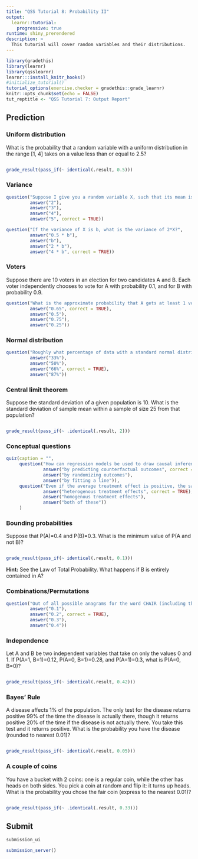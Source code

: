 ```yaml
---
title: "QSS Tutorial 8: Probability II"
output:
  learnr::tutorial:
    progressive: true
runtime: shiny_prerendered
description: >
  This tutorial will cover random variables and their distributions.
---
```


```r
library(gradethis)
library(learnr)
library(qsslearnr)
learnr:::install_knitr_hooks()
#initialize_tutorial()
tutorial_options(exercise.checker = gradethis::grade_learnr)
knitr::opts_chunk$set(echo = FALSE)
tut_reptitle <- "QSS Tutorial 7: Output Report"
```

## Prediction 

### Uniform distribution

What is the probability that a random variable with a uniform distribution in the range [1, 4] takes on a value less than or equal to 2.5?

```r

```

```r
grade_result(pass_if(~ identical(.result, 0.5)))
```

### Variance

```r
question("Suppose I give you a random variable X, such that its mean is 0 and that the expectation of X^2 is 5. What is the variance of X?",
         answer("2"),
         answer("3"),
         answer("4"),
         answer("5", correct = TRUE))
```

```r
question("If the variance of X is b, what is the variance of 2*X?",
         answer("0.5 * b"),
         answer("b"),
         answer("2 * b"),
         answer("4 * b", correct = TRUE))
```

### Voters

Suppose there are 10 voters in an election for two candidates A and B. Each voter independently chooses to vote for A with probability 0.1, and for B with probability 0.9. 

```r
question("What is the approximate probability that A gets at least 1 vote?",
         answer("0.65", correct = TRUE),
         answer("0.5"),
         answer("0.75"),
         answer("0.25"))
```

### Normal distribution

```r
question("Roughly what percentage of data with a standard normal distribution falls within +/- one standard deviation from the mean?",
         answer("33%"),
         answer("50%"),
         answer("66%", correct = TRUE),
         answer("87%"))
```


### Central limit theorem

Suppose the standard deviation of a given population is 10. What is the standard deviation of sample mean within a sample of size 25 from that population?

```r

```

```r
grade_result(pass_if(~ .identical(.result, 2)))
```

### Conceptual questions

```r
quiz(caption = "",
     question("How can regression models be used to draw causal inference?",
              answer("by predicting counterfactual outcomes", correct = TRUE),
              answer("by randomizing outcomes"),
              answer("by fitting a line")),
     question("Even if the average treatment effect is positive, the same treatment may not affect everyone in the positive direction. This is an example of:",
              answer("heterogenous treatment effects", correct = TRUE),
              answer("homogenous treatment effects"),
              answer("both of these"))
     )
```



### Bounding probabilities

Suppose that P(A)=0.4 and P(B)=0.3. What is the minimum value of P(A and not B)?

```r

```

```r
grade_result(pass_if(~ identical(.result, 0.1)))
```

<div id="filter-hint">
**Hint:** See the Law of Total Probability. What happens if B is entirely contained in A?
</div>


### Combinations/Permutations

```r
question("Out of all possible anagrams for the word CHAIR (including the original word), what is the probability that the letter I comes first?",
         answer("0.1"),
         answer("0.2", correct = TRUE),
         answer("0.3"),
         answer("0.4"))
```


### Independence

Let A and B be two independent variables that take on only the values 0 and 1. If P(A=1, B=1)=0.12, P(A=0, B=1)=0.28, and P(A=1)=0.3, what is P(A=0, B=0)?

```r

```

```r
grade_result(pass_if(~ identical(.result, 0.42)))
```


### Bayes' Rule

A disease affects 1% of the population. The only test for the disease returns positive 99% of the time the disease is actually there, though it returns positive 20% of the time if the disease is not actually there. You take this test and it returns positive. What is the probability you have the disease (rounded to nearest 0.01)?

```r

```


```r
grade_result(pass_if(~ identical(.result, 0.05)))
```

### A couple of coins

You have a bucket with 2 coins: one is a regular coin, while the other has heads on both sides. You pick a coin at random and flip it: it turns up heads. What is the probability you chose the fair coin (express to the nearest 0.01)?

```r

```

```r
grade_result(pass_if(~ .identical(.result, 0.33)))
```

## Submit

```r
submission_ui
```

```r
submission_server()
```
